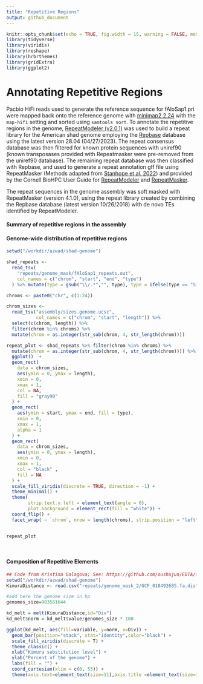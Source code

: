 ```yaml
---
title: "Repetitive Regions"
output: github_document
---
```


```r
knitr::opts_chunk$set(echo = TRUE, fig.width = 15, warning = FALSE, message = FALSE)
library(tidyverse)
library(viridis)
library(reshape)
library(hrbrthemes)
library(gridExtra)
library(ggplot2)

```

# Annotating Repetitive Regions 

Pacbio HiFi reads used to generate the reference sequence for fAloSap1.pri were mapped back onto the reference genome with [minimap2 2.24](https://github.com/lh3/minimap2) with the `map-hifi` setting and sorted using `samtools sort`. To annotate the repetitive regions in the genome, [RepeatModeler (v2.0.1)](http://www.repeatmasker.org/RepeatModeler/) was used to build a repeat library for the American shad genome employing the [Repbase](https://www.girinst.org/repbase/) database using the latest version 28.04 (04/27/2023). The repeat consensus database was then filtered for known protein sequences with uniref90 (known transposases provided with Repeatmasker were pre-removed from the uniref90 database). The remaining repeat database was then classified with Repbase, and used to generate a repeat annotation gff file using RepeatMasker (Methods adapted from [Stanhope et al. 2022](https://www.ncbi.nlm.nih.gov/pmc/articles/PMC9826928/)) and provided by the Cornell BioHPC User Guide for [RepeatModeler](https://biohpc.cornell.edu/lab/userguide.aspx?a=software&i=259#c) and [RepeatMasker](https://biohpc.cornell.edu/lab/userguide.aspx?a=software&i=62#c).

The repeat sequences in the genome assembly was soft masked with RepeatMasker (version 4.1.0), using the repeat library created by combining the Repbase database (latest version 10/26/2018) with de novo TEs identified by RepeatModeler.

#### Summary of repetitive regions in the assembly  





#### Genome-wide distribution of repetitive regions

```r
setwd("/workdir/azwad/shad-genome")

shad_repeats <-
  read_tsv(
    "repeats/genome_mask/fAloSap1_repeats.out",
    col_names = c("chrom", "start", "end", "type")
  ) %>% mutate(type = gsub("\\/.*","", type), type = ifelse(type == "SINE?", "SINE", type))

chroms <- paste0("chr", c(1:24))

chrom_sizes <-
  read_tsv("assembly/sizes.genome.ucsc",
           col_names = c("chrom", "start", "length")) %>%
  select(c(chrom, length)) %>%
  filter(chrom %in% chroms) %>%
  mutate(chrom = as.integer(str_sub(chrom, 4, str_length(chrom))))

repeat_plot <- shad_repeats %>% filter(chrom %in% chroms) %>%
  mutate(chrom = as.integer(str_sub(chrom, 4, str_length(chrom)))) %>%
  ggplot()  +
  geom_rect(
    data = chrom_sizes,
    aes(ymin = 0, ymax = length),
    xmin = 0,
    xmax = 1,
    col = NA,
    fill = "gray90"
  ) +
  geom_rect(
    aes(ymin = start, ymax = end, fill = type),
    xmin = 0,
    xmax = 1,
    alpha = 1
  ) +
  geom_rect(
    data = chrom_sizes,
    aes(ymin = 0, ymax = length),
    xmin = 0,
    xmax = 1,
    col = "black" ,
    fill = NA
  ) +
  scale_fill_viridis(discrete = TRUE, direction = -1) +
  theme_minimal() +
  theme(
        strip.text.y.left = element_text(angle = 0),
        plot.background = element_rect(fill = "white")) +
  coord_flip() +
  facet_wrap( ~ `chrom`, nrow = length(chroms), strip.position = "left")


repeat_plot 

```  
<br>  

#### Composition of Repetitive Elements  

```r

## Code from Kristina Galagova; See: https://github.com/oushujun/EDTA/issues/92
setwd("/workdir/azwad/shad-genome")
KimuraDistance <- read.csv("repeats/genome_mask_2/GCF_018492685.fa.distance", sep=" ")

#add here the genome size in bp
genomes_size=903581644

kd_melt = melt(KimuraDistance,id="Div")
kd_melt$norm = kd_melt$value/genomes_size * 100

ggplot(kd_melt, aes(fill=variable, y=norm, x=Div)) + 
  geom_bar(position="stack", stat="identity",color="black") +
  scale_fill_viridis(discrete = T) +
  theme_classic() +
  xlab("Kimura substitution level") +
  ylab("Percent of the genome") + 
  labs(fill = "") +
  coord_cartesian(xlim = c(0, 55)) +
  theme(axis.text=element_text(size=11),axis.title =element_text(size=12))

```



